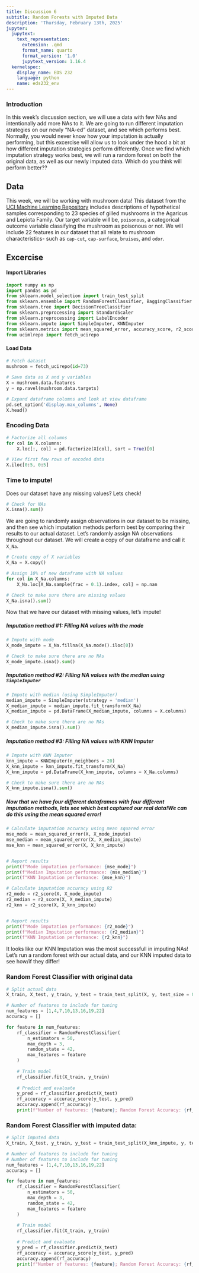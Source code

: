 ```yaml
---
title: Discussion 6
subtitle: Random Forests with Imputed Data
description: 'Thursday, February 13th, 2025'
jupyter:
  jupytext:
    text_representation:
      extension: .qmd
      format_name: quarto
      format_version: '1.0'
      jupytext_version: 1.16.4
  kernelspec:
    display_name: EDS 232
    language: python
    name: eds232_env
---
```


### Introduction

In this week's discussion section, we will use a data with few NAs and intentionally add more NAs to it. We are going to run different imputation strategies on our newly "NA-ed" dataset, and see which performs best. Normally, you would never know how your imputation is actually performing, but this excercise will allow us to look under the hood  a bit at how different imputation strategies perform differently. Once we find which imputation strategy works best, we will run a random forest on both the original data, as well as our newly imputed data. Which do you think will perform better?? 

## Data 

This week, we will be working with mushroom data! This dataset from the [UCI Machine Learning Repository](https://archive.ics.uci.edu/dataset/73/mushroom) includes descriptions of hypothetical samples corresponding to 23 species of gilled mushrooms in the Agaricus and Lepiota Family. Our target variable will be, `poisonous`, a categorical outcome variable classifying the mushroom as poisonous or not. We will include 22 features in our dataset that all relate to mushroom characteristics- such as `cap-cut`, `cap-surface`, `bruises`, and `odor`. 

## Excercise

#### Import Libraries

```python
import numpy as np
import pandas as pd
from sklearn.model_selection import train_test_split
from sklearn.ensemble import RandomForestClassifier, BaggingClassifier
from sklearn.tree import DecisionTreeClassifier
from sklearn.preprocessing import StandardScaler
from sklearn.preprocessing import LabelEncoder
from sklearn.impute import SimpleImputer, KNNImputer
from sklearn.metrics import mean_squared_error, accuracy_score, r2_score
from ucimlrepo import fetch_ucirepo 
```

#### Load Data

```python
# Fetch dataset 
mushroom = fetch_ucirepo(id=73) 
  
# Save data as X and y variables
X = mushroom.data.features 
y = np.ravel(mushroom.data.targets)

# Expand dataframe columns and look at view dataframe
pd.set_option('display.max_columns', None)
X.head()
```

### Encoding Data

```python
# Factorize all columns
for col in X.columns: 
    X.loc[:, col] = pd.factorize(X[col], sort = True)[0]

# View first few rows of encoded data
X.iloc[0:5, 0:5]
```

### Time to impute! 

Does our dataset have any missing values? Lets check! 

```python
# Check for NAs
X.isna().sum()
```

We are going to randomly assign observations in our dataset to be missing, and then see which imputation methods perform best by comparing their results to our actual dataset. Let's randomly assign NA observations throughout our dataset. We will create a copy of our dataframe and call it `X_Na`.

```python
# Create copy of X variables
X_Na = X.copy()
```

```python
# Assign 10% of new dataframe with NA values
for col in X_Na.columns: 
    X_Na.loc[X_Na.sample(frac = 0.1).index, col] = np.nan
```

```python
# Check to make sure there are missing values
X_Na.isna().sum()
```

Now that we have our dataset with missing values, let's impute! 

##### Imputation method #1: Filling NA values with the mode

```python
# Impute with mode
X_mode_impute = X_Na.fillna(X_Na.mode().iloc[0])

# Check to make sure there are no NAs
X_mode_impute.isna().sum()
```

##### Imputation method #2: Filling NA values with the median using `SimpleImputer`

```python
# Impute with median (using SimpleImputer) 
median_impute = SimpleImputer(strategy = 'median')
X_median_impute = median_impute.fit_transform(X_Na)
X_median_impute = pd.DataFrame(X_median_impute, columns = X.columns)

# Check to make sure there are no NAs
X_median_impute.isna().sum()
```

##### Imputation method #3: Filling NA values with KNN Imputer

```python
# Impute with KNN Imputer
knn_impute = KNNImputer(n_neighbors = 20)
X_knn_impute = knn_impute.fit_transform(X_Na)
X_knn_impute = pd.DataFrame(X_knn_impute, columns = X_Na.columns)

# Check to make sure there are no NAs
X_knn_impute.isna().sum()
```

##### Now that we have four different dataframes with four different imputation methods, lets see which best captured our real data!We can do this using the mean squared error!  

```python
# Calculate imputation accuracy using mean squared error
mse_mode = mean_squared_error(X, X_mode_impute)
mse_median = mean_squared_error(X, X_median_impute)
mse_knn = mean_squared_error(X, X_knn_impute)


# Report results
print(f"Mode imputation performance: {mse_mode}")
print(f"Median Imputation performance: {mse_median}")
print(f"KNN Imputation performance: {mse_knn}")
```

```python
# Calculate imputation accuracy using R2
r2_mode = r2_score(X, X_mode_impute)
r2_median = r2_score(X, X_median_impute)
r2_knn = r2_score(X, X_knn_impute)


# Report results
print(f"Mode imputation performance: {r2_mode}")
print(f"Median Imputation performance: {r2_median}")
print(f"KNN Imputation performance: {r2_knn}")
```

It looks like our KNN Imputation was the most successfull in imputing NAs! Let's run a random forest with our actual data, and our KNN imputed data to see how/if they differ! 

### Random Forest Classifier with original data

```python
# Split actual data
X_train, X_test, y_train, y_test = train_test_split(X, y, test_size = 0.3, random_state = 42)
```

```python
# Number of features to include for tuning
num_features = [1,4,7,10,13,16,19,22]
accuracy = []

for feature in num_features: 
    rf_classifier = RandomForestClassifier(
        n_estimators = 50, 
        max_depth = 3, 
        random_state = 42, 
        max_features = feature
    )
    
    # Train model
    rf_classifier.fit(X_train, y_train)
    
    # Predict and evaluate 
    y_pred = rf_classifier.predict(X_test)
    rf_accuracy = accuracy_score(y_test, y_pred)
    accuracy.append(rf_accuracy)
    print(f"Number of features: {feature}; Random Forest Accuracy: {rf_accuracy}")
```

### Random Forest Classifier with imputed data:

```python
# Split imputed data 
X_train, X_test, y_train, y_test = train_test_split(X_knn_impute, y, test_size = 0.3, random_state = 42)
```

```python
# Number of features to include for tuning
# Number of features to include for tuning
num_features = [1,4,7,10,13,16,19,22]
accuracy = []

for feature in num_features: 
    rf_classifier = RandomForestClassifier(
        n_estimators = 50, 
        max_depth = 3, 
        random_state = 42, 
        max_features = feature
    )
    
    # Train model
    rf_classifier.fit(X_train, y_train)
    
    # Predict and evaluate 
    y_pred = rf_classifier.predict(X_test)
    rf_accuracy = accuracy_score(y_test, y_pred)
    accuracy.append(rf_accuracy)
    print(f"Number of features: {feature}; Random Forest Accuracy: {rf_accuracy}")
```
